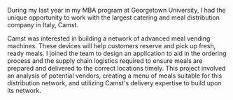 During my last year in my MBA program at Georgetown University, I had the unique opportunity to work with the largest catering and meal distribution company in Italy, Camst.

Camst was interested in building a network of advanced meal vending machines. These devices will help customers reserve and pick up fresh, ready meals. I joined the team to design an application to aid in the ordering process and the supply chain logistics required to ensure meals are prepared and delivered to the correct locations timely. This project involved an analysis of potential vendors, creating a menu of meals suitable for this distribution network, and utilizing Camst's delivery expertise to build upon its network.
